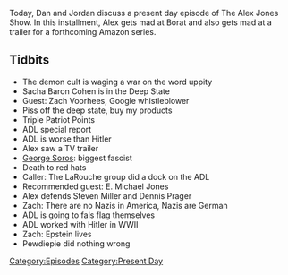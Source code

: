 {{DEFAULTSORT:
    #_EPISODE_0374:November 25, 2019
}}{{Episode
    | title           = November 25, 2019
    | caption         = Listen to this episode on [https://knowledgefight.libsyn.com/knowledge-fight-november-25-2019 Libsyn] [https://open.spotify.com/episode/6TZbHjvszA4esnMHnGfse9 Spotify], Read the [[Transcript/374: November 25, 2019|Unofficial Transcript]]
    | episodeNumber   = 374
    | length          = 01:26:04
    | airDate         = November 27, 2019
    | coverageDate    = November 25, 2019
    | episodeType     = [[:Category:Present Day|Present Day]]
    | appearance      = [[Sacha Baron Cohen]], [[Zach Voorhees]], [[George Soros]], [[E. Michael Jones]], [[Steven Miller]], [[Dennis Prager]], [[Pewdiepie]]
    | previousEpisode = [[373: April 24, 2013]]
    | nextEpisode     = [[375: November 29, 2019]]
}}

{{Stub}}

Today, Dan and Jordan discuss a present day episode of The Alex Jones Show. In this installment, Alex gets mad at Borat and also gets mad at a trailer for a forthcoming Amazon series.

==Tidbits==

*The demon cult is waging a war on the word uppity
*Sacha Baron Cohen is in the Deep State
*Guest: Zach Voorhees, Google whistleblower
*Piss off the deep state, buy my products
*Triple Patriot Points
*ADL special report
*ADL is worse than Hitler
*Alex saw a TV trailer
*[[George Soros]]: biggest fascist
*Death to red hats
*Caller: The LaRouche group did a dock on the ADL
*Recommended guest: E. Michael Jones
*Alex defends Steven Miller and Dennis Prager
*Zach: There are no Nazis in America, Nazis are German
*ADL is going to fals flag themselves
*ADL worked with Hitler in WWII
*Zach: Epstein lives
*Pewdiepie did nothing wrong

[[Category:Episodes]]
[[Category:Present Day]]
